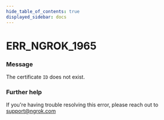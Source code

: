 ```yaml
---
hide_table_of_contents: true
displayed_sidebar: docs
---
```



# ERR_NGROK_1965

### Message

The certificate `ID` does not exist.

### Further help

If you're having trouble resolving this error, please reach out to [support@ngrok.com](mailto:support@ngrok.com?subject=Help%20with%20ERR_NGROK_1965)

<ErrorDetails error="err_ngrok_1965" />
